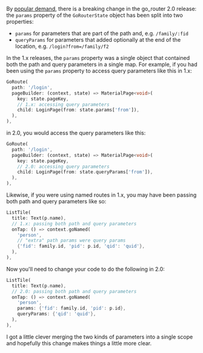 By [popular demand](https://twitter.com/csells/status/1445520767190388738),
there is a breaking change in the go_router 2.0 release: the `params` property
of the `GoRouterState` object has been split into two properties:
- `params` for parameters that are part of the path and, e.g. `/family/:fid`
- `queryParams` for parameters that added optionally at the end of the location,
  e.g. `/login?from=/family/f2`

In the 1.x releases, the `params` property was a single object that contained
both the path and query parameters in a single map. For example, if you had been
using the `params` property to access query parameters like this in 1.x:

```dart
GoRoute(
  path: '/login',
  pageBuilder: (context, state) => MaterialPage<void>(
    key: state.pageKey,
    // 1.x: accessing query parameters
    child: LoginPage(from: state.params['from']),
  ),
),
```

in 2.0, you would access the query parameters like this:

```dart
GoRoute(
  path: '/login',
  pageBuilder: (context, state) => MaterialPage<void>(
    key: state.pageKey,
    // 2.0: accessing query parameters
    child: LoginPage(from: state.queryParams['from']),
  ),
),
```

Likewise, if you were using named routes in 1.x, you may have been passing both
path and query parameters like so:

```dart
ListTile(
  title: Text(p.name),
  // 1.x: passing both path and query parameters
  onTap: () => context.goNamed(
    'person',
    // "extra" path params were query params
    {'fid': family.id, 'pid': p.id, 'qid': 'quid'},
  ),
),
```

Now you'll need to change your code to do the following in 2.0:

```dart
ListTile(
  title: Text(p.name),
  // 2.0: passing both path and query parameters
  onTap: () => context.goNamed(
    'person',
    params: {'fid': family.id, 'pid': p.id},
    queryParams: {'qid': 'quid'},
  ),
),
```

I got a little clever merging the two kinds of parameters into a single scope
and hopefully this change makes things a little more clear.